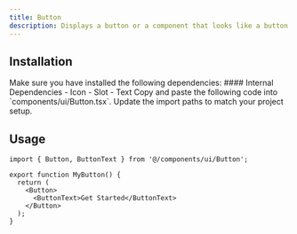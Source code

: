 ```yaml
---
title: Button
description: Displays a button or a component that looks like a button.
---
```



## Installation

<Steps>

<Step>
Make sure you have installed the following dependencies:
#### Internal Dependencies
  - <Link href={'/docs/components/icon'}>Icon</Link>
  - <Link href={'/docs/utils/slot'}>Slot</Link>
  - <Link href={'/docs/components/text'}>Text</Link>
</Step>

<Step>
Copy and paste the following code into `components/ui/Button.tsx`.
<DynamicCodeBlock lang="tsx" code={readComponentFile('Button')} />
</Step>

<Step>
Update the import paths to match your project setup.
</Step>

</Steps>

## Usage

```tsx title="MyButton.tsx"
import { Button, ButtonText } from '@/components/ui/Button';

export function MyButton() {
  return (
    <Button>
      <ButtonText>Get Started</ButtonText>
    </Button>
  );
}
```